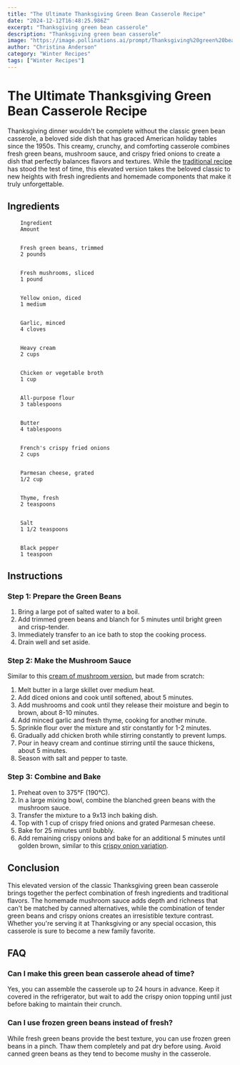 ```yaml
---
title: "The Ultimate Thanksgiving Green Bean Casserole Recipe"
date: "2024-12-12T16:48:25.986Z"
excerpt: "Thanksgiving green bean casserole"
description: "Thanksgiving green bean casserole"
image: "https://image.pollinations.ai/prompt/Thanksgiving%20green%20bean%20casserole%2C%20realistic%20photo%2C%20high%20quality%2C%204k?width=1024&height=1024&nologo=true"
author: "Christina Anderson"
category: "Winter Recipes"
tags: ["Winter Recipes"]
---
```


# The Ultimate Thanksgiving Green Bean Casserole Recipe


Thanksgiving dinner wouldn't be complete without the classic green bean casserole, a beloved side dish that has graced American holiday tables since the 1950s. This creamy, crunchy, and comforting casserole combines fresh green beans, mushroom sauce, and crispy fried onions to create a dish that perfectly balances flavors and textures. While the [traditional recipe](https://healtystack.com/healthy-green-bean-casserole/) has stood the test of time, this elevated version takes the beloved classic to new heights with fresh ingredients and homemade components that make it truly unforgettable.



## Ingredients



    
        Ingredient
        Amount
    
    
        Fresh green beans, trimmed
        2 pounds
    
    
        Fresh mushrooms, sliced
        1 pound
    
    
        Yellow onion, diced
        1 medium
    
    
        Garlic, minced
        4 cloves
    
    
        Heavy cream
        2 cups
    
    
        Chicken or vegetable broth
        1 cup
    
    
        All-purpose flour
        3 tablespoons
    
    
        Butter
        4 tablespoons
    
    
        French's crispy fried onions
        2 cups
    
    
        Parmesan cheese, grated
        1/2 cup
    
    
        Thyme, fresh
        2 teaspoons
    
    
        Salt
        1 1/2 teaspoons
    
    
        Black pepper
        1 teaspoon
    




## Instructions


### Step 1: Prepare the Green Beans

1. Bring a large pot of salted water to a boil.
2. Add trimmed green beans and blanch for 5 minutes until bright green and crisp-tender.
3. Immediately transfer to an ice bath to stop the cooking process.
4. Drain well and set aside.

### Step 2: Make the Mushroom Sauce

Similar to this [cream of mushroom version](https://healtystack.com/green-bean-casserole-with-cream-of-mushroom-soup/), but made from scratch:
1. Melt butter in a large skillet over medium heat.
2. Add diced onions and cook until softened, about 5 minutes.
3. Add mushrooms and cook until they release their moisture and begin to brown, about 8-10 minutes.
4. Add minced garlic and fresh thyme, cooking for another minute.
5. Sprinkle flour over the mixture and stir constantly for 1-2 minutes.
6. Gradually add chicken broth while stirring constantly to prevent lumps.
7. Pour in heavy cream and continue stirring until the sauce thickens, about 5 minutes.
8. Season with salt and pepper to taste.

### Step 3: Combine and Bake

1. Preheat oven to 375°F (190°C).
2. In a large mixing bowl, combine the blanched green beans with the mushroom sauce.
3. Transfer the mixture to a 9x13 inch baking dish.
4. Top with 1 cup of crispy fried onions and grated Parmesan cheese.
5. Bake for 25 minutes until bubbly.
6. Add remaining crispy onions and bake for an additional 5 minutes until golden brown, similar to this [crispy onion variation](https://healtystack.com/green-bean-casserole-with-crispy-onions/).

## Conclusion

This elevated version of the classic Thanksgiving green bean casserole brings together the perfect combination of fresh ingredients and traditional flavors. The homemade mushroom sauce adds depth and richness that can't be matched by canned alternatives, while the combination of tender green beans and crispy onions creates an irresistible texture contrast. Whether you're serving it at Thanksgiving or any special occasion, this casserole is sure to become a new family favorite.



## FAQ


### Can I make this green bean casserole ahead of time?

Yes, you can assemble the casserole up to 24 hours in advance. Keep it covered in the refrigerator, but wait to add the crispy onion topping until just before baking to maintain their crunch.



### Can I use frozen green beans instead of fresh?

While fresh green beans provide the best texture, you can use frozen green beans in a pinch. Thaw them completely and pat dry before using. Avoid canned green beans as they tend to become mushy in the casserole.

